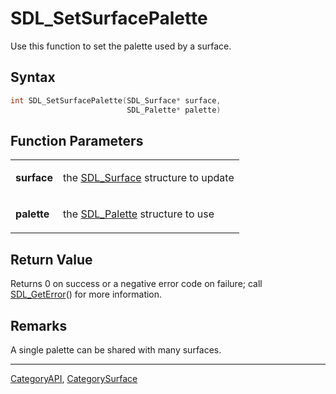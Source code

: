 
= SDL_SetSurfacePalette =
Use this function to set the palette used by a surface.


== Syntax ==
<syntaxhighlight lang='c++'>
int SDL_SetSurfacePalette(SDL_Surface* surface,
                          SDL_Palette* palette)
</syntaxhighlight>

== Function Parameters ==
{|
|'''surface'''
|the [[SDL_Surface]] structure to update
|-
|'''palette'''
|the [[SDL_Palette]] structure to use
|}

== Return Value ==
Returns 0 on success or a negative error code on failure; call [[SDL_GetError]]() for more information.

== Remarks ==
A single palette can be shared with many surfaces.


----
[[CategoryAPI]], [[CategorySurface]]
